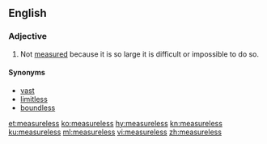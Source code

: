 ==English==
===Adjective===
{{en-adj|-}}

#Not [[measured]] because it is so large it is difficult or impossible to do so.

====Synonyms====
*[[vast]]
*[[limitless]]
*[[boundless]]

[[et:measureless]]
[[ko:measureless]]
[[hy:measureless]]
[[kn:measureless]]
[[ku:measureless]]
[[ml:measureless]]
[[vi:measureless]]
[[zh:measureless]]